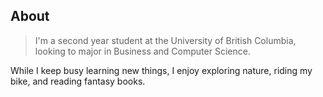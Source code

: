 ## About

> I'm a second year student at the University of British Columbia, looking to major in Business and Computer Science.

While I keep busy learning new things, I enjoy exploring nature, riding my bike, and reading fantasy books.
